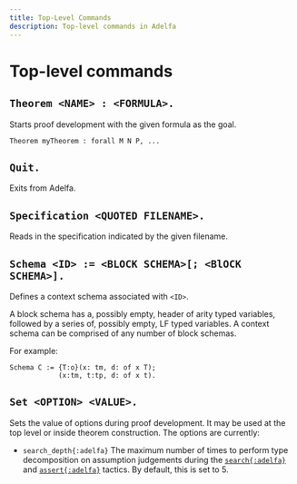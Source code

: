 ```yaml
---
title: Top-Level Commands
description: Top-level commands in Adelfa
---
```


# Top-level commands

## `Theorem <NAME> : <FORMULA>.`

Starts proof development with the given formula as the goal.

```adelfa
Theorem myTheorem : forall M N P, ...
```

## `Quit.`

Exits from Adelfa.

## `Specification <QUOTED FILENAME>.`

Reads in the specification indicated by the given filename.

## `Schema <ID> := <BLOCK SCHEMA>[; <BlOCK SCHEMA>].` 

Defines a context schema associated with `<ID>`.

A block schema has a, possibly empty, header of arity typed variables, followed
by a series of, possibly empty, LF typed variables. A context schema can be
comprised of any number of block schemas.

For example:

```adelfa
Schema C := {T:o}(x: tm, d: of x T);
            (x:tm, t:tp, d: of x t).
```

## `Set <OPTION> <VALUE>.`

Sets the value of options during proof development. It may be used at the top
level or inside theorem construction. The options are currently:

- `search_depth{:adelfa}` <a id="search_depth"></a> The maximum number of times to
  perform type decomposition on assumption judgements during the
  [`search{:adelfa}`](/reference-guide/tactics#search-num) and [`assert{:adelfa}`](/reference-guide/tactics#assert-formula-num) tactics. By
  default, this is set to 5.